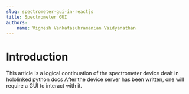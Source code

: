 ```yaml
---
slug: spectrometer-gui-in-reactjs
title: Spectrometer GUI
authors:
    name: Vignesh Venkatasubramanian Vaidyanathan
---
```


# Introduction

This article is a logical continuation of the spectrometer device dealt in hololinked python docs
After the device server has been written, one will require a GUI to interact with it. 